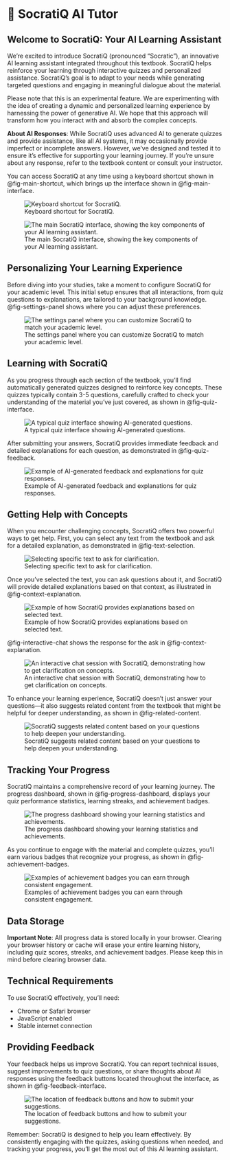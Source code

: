 # 🤖 SocratiQ AI Tutor {.unnumbered}

## Welcome to SocratiQ: Your AI Learning Assistant

We're excited to introduce SocratiQ (pronounced "Socratic"), an innovative AI learning assistant integrated throughout this textbook. SocratiQ helps reinforce your learning through interactive quizzes and personalized assistance. SocratiQ's goal is to adapt to your needs while generating targeted questions and engaging in meaningful dialogue about the material. 

Please note that this is an experimental feature. We are experimenting with the idea of creating a dynamic and personalized learning experience by harnessing the power of generative AI. We hope that this approach will transform how you interact with and absorb the complex concepts.

:::{.callout-warning}
**About AI Responses**: While SocratiQ uses advanced AI to generate quizzes and provide assistance, like all AI systems, it may occasionally provide imperfect or incomplete answers. However, we've designed and tested it to ensure it's effective for supporting your learning journey. If you're unsure about any response, refer to the textbook content or consult your instructor.
:::

You can access SocratiQ at any time using a keyboard shortcut shown in @fig-main-shortcut, which brings up the interface shown in @fig-main-interface.

![Keyboard shortcut for SocratiQ.](images/png/shortcut.png){#fig-main-shortcut}

![The main SocratiQ interface, showing the key components of your AI learning assistant.](images/png/interface.png){#fig-main-interface}


## Personalizing Your Learning Experience

Before diving into your studies, take a moment to configure SocratiQ for your academic level. This initial setup ensures that all interactions, from quiz questions to explanations, are tailored to your background knowledge. @fig-settings-panel shows where you can adjust these preferences.

![The settings panel where you can customize SocratiQ to match your academic level.](images/png/settings.png){#fig-settings-panel}

## Learning with SocratiQ

As you progress through each section of the textbook, you'll find automatically generated quizzes designed to reinforce key concepts. These quizzes typically contain 3-5 questions, carefully crafted to check your understanding of the material you've just covered, as shown in @fig-quiz-interface.

![A typical quiz interface showing AI-generated questions.](images/png/quiz_button.png){#fig-quiz-interface}

After submitting your answers, SocratiQ provides immediate feedback and detailed explanations for each question, as demonstrated in @fig-quiz-feedback.

![Example of AI-generated feedback and explanations for quiz responses.](images/png/quiz_answers.png){#fig-quiz-feedback}

## Getting Help with Concepts

When you encounter challenging concepts, SocratiQ offers two powerful ways to get help. First, you can select any text from the textbook and ask for a detailed explanation, as demonstrated in @fig-text-selection.

![Selecting specific text to ask for clarification.](images/png/chat_context.png){#fig-text-selection}

Once you've selected the text, you can ask questions about it, and SocratiQ will provide detailed explanations based on that context, as illustrated in @fig-context-explanation.

![Example of how SocratiQ provides explanations based on selected text.](images/png/chat_ask.png){#fig-context-explanation}

@fig-interactive-chat shows the response for the ask in @fig-context-explanation.

![An interactive chat session with SocratiQ, demonstrating how to get clarification on concepts.](images/png/chat_explanation.png){#fig-interactive-chat}

To enhance your learning experience, SocratiQ doesn't just answer your questions---it also suggests related content from the textbook that might be helpful for deeper understanding, as shown in @fig-related-content.

![SocratiQ suggests related content based on your questions to help deepen your understanding.](images/png/chat_related.png){#fig-related-content}

## Tracking Your Progress

SocratiQ maintains a comprehensive record of your learning journey. The progress dashboard, shown in @fig-progress-dashboard, displays your quiz performance statistics, learning streaks, and achievement badges.

![The progress dashboard showing your learning statistics and achievements.](images/png/dashboard.png){#fig-progress-dashboard}

As you continue to engage with the material and complete quizzes, you'll earn various badges that recognize your progress, as shown in @fig-achievement-badges.

![Examples of achievement badges you can earn through consistent engagement.](images/png/badges.png){#fig-achievement-badges}

## Data Storage

:::{.callout-important}
**Important Note**: All progress data is stored locally in your browser. Clearing your browser history or cache will erase your entire learning history, including quiz scores, streaks, and achievement badges. Please keep this in mind before clearing browser data.
:::

## Technical Requirements

To use SocratiQ effectively, you'll need:

- Chrome or Safari browser
- JavaScript enabled
- Stable internet connection

## Providing Feedback

Your feedback helps us improve SocratiQ. You can report technical issues, suggest improvements to quiz questions, or share thoughts about AI responses using the feedback buttons located throughout the interface, as shown in @fig-feedback-interface.

![The location of feedback buttons and how to submit your suggestions.](images/png/buttons.png){#fig-feedback-interface}

Remember: SocratiQ is designed to help you learn effectively. By consistently engaging with the quizzes, asking questions when needed, and tracking your progress, you'll get the most out of this AI learning assistant.